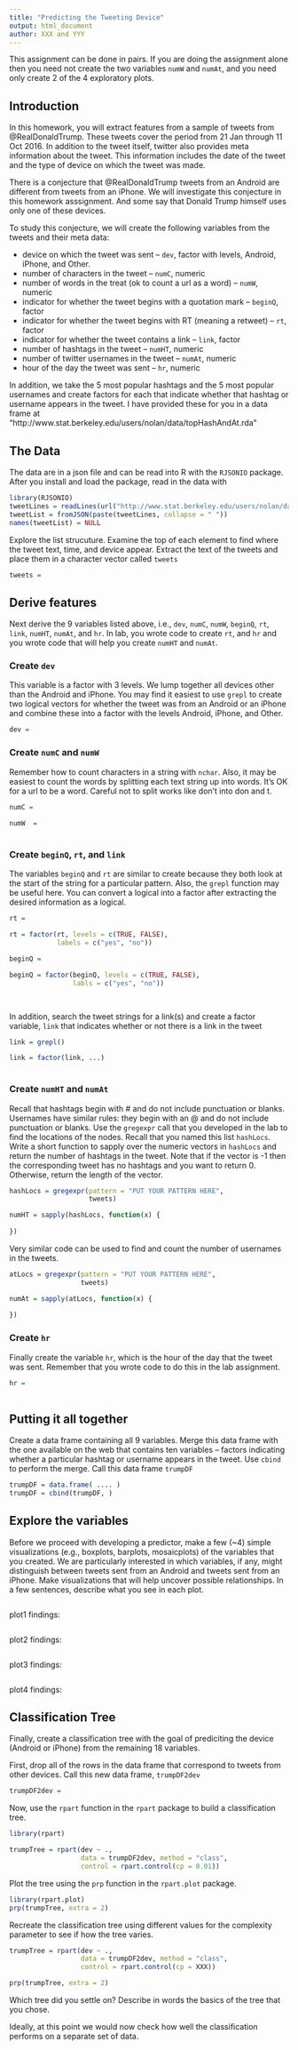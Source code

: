 ```yaml
---
title: "Predicting the Tweeting Device"
output: html_document
author: XXX and YYY
---
```


This assignment can be done in pairs. If you are doing the assignment alone then you need not create the two variables `numW` and `numAt`, and you need only create 2 of the 4 exploratory plots.


## Introduction

In this homework, you will extract features from a sample of tweets from @RealDonaldTrump. These tweets cover the period from 21 Jan through 11 Oct 2016.  In addition to the tweet itself, twitter also provides meta information about the tweet. This information includes the date of the tweet and the type of device on which the tweet was made.

There is a conjecture that @RealDonaldTrump tweets from an Android are different from tweets from an iPhone. We will investigate this conjecture in this homework asssignment. And some say that Donald Trump himself uses only one of these devices.

To study this conjecture, we will create the following variables from the tweets and their meta data:

* device on which the tweet was sent -- `dev`, factor with levels, Android, iPhone, and Other.
* number of characters in the tweet -- `numC`, numeric
* number of words in the treat (ok to count a url as a word) -- `numW`, numeric
* indicator for whether the tweet begins with a quotation mark -- `beginQ`, factor
* indicator for whether the tweet begins with RT (meaning a retweet) -- `rt`, factor
* indicator for whether the tweet contains a link -- `link`, factor
* number of hashtags in the tweet -- `numHT`, numeric
* number of twitter usernames in the tweet -- `numAt`, numeric
* hour of the day the tweet was sent -- `hr`, numeric

In addition, we take the 5 most popular hashtags and the 5 most popular usernames and create factors for each that indicate whether that hashtag or username appears in the tweet. I have provided these for you in a data frame at
"http://www.stat.berkeley.edu/users/nolan/data/topHashAndAt.rda"

## The Data

The data are in a json file and can be read into R with the `RJSONIO` package. After you install and load the package, read in the data with

```r
library(RJSONIO)
tweetLines = readLines(url("http://www.stat.berkeley.edu/users/nolan/data/realDonaldTrump.json"))
tweetList = fromJSON(paste(tweetLines, collapse = " "))
names(tweetList) = NULL
```

Explore the list strucuture. Examine the top of each element to find where the tweet text, time, and device
appear. Extract the text of the tweets and place them in a character vector called `tweets`

```r
tweets = 
```

## Derive features 

Next derive the 9 variables listed above, i.e., `dev`, `numC`, `numW`, `beginQ`, `rt`, `link`, `numHT`, `numAt`, and `hr`.  In lab, you wrote code to create `rt`, and `hr` and you wrote code that will help you create `numHT` and `numAt`. 

### Create `dev`

This variable is a factor with 3 levels. We lump together all devices other than the Android and iPhone. You may find it easiest to use `grepl` to create two logical vectors for whether the tweet was from an Android or an iPhone and combine these into a factor with the levels Android, iPhone, and Other. 

```r
dev = 
```

### Create `numC` and `numW`

Remember how to count characters in a string with `nchar`.  Also, it may be easiest to count the words by splitting each text string up into words. It's OK for a url to be a word. Careful not to split works like don't into don and t. 

```r
numC = 
  
numW  = 
  
```

### Create `beginQ`, `rt`, and `link`

The variables `beginQ` and `rt` are similar to create because they both look at the start of the string for a particular pattern. Also, the `grepl` function may be useful here. You can convert a logical into a factor after extracting the desired information as a logical.

```r

rt = 

rt = factor(rt, levels = c(TRUE, FALSE), 
            labels = c("yes", "no"))

beginQ = 

beginQ = factor(beginQ, levels = c(TRUE, FALSE), 
                labls = c("yes", "no"))

  
```

In addition, search the tweet strings for a link(s) and create a factor variable, `link` that indicates whether or not there is a link in the tweet

```r
link = grepl()

link = factor(link, ...)  
  
```

### Create `numHT` and `numAt`

Recall that hashtags begin with # and do not include punctuation or blanks. Usernames have similar rules: they begin with an @ and do not include punctuation or blanks. 
Use the `gregexpr` call that you developed in the lab to find the locations of the nodes. Recall that you named this list `hashLocs`. Write a short function to sapply over the numeric vectors in `hashLocs` and return the number of hashtags in the tweet. Note that if the vector is -1 then the corresponding tweet has no hashtags and you want to return 0. Otherwise, return the length of the vector. 


```r
hashLocs = gregexpr(pattern = "PUT YOUR PATTERN HERE",
                    tweets)

numHT = sapply(hashLocs, function(x) {
  
})
```

Very similar code can be used to find and count the number of usernames in the tweets. 

```r
atLocs = gregexpr(pattern = "PUT YOUR PATTERN HERE",
                  tweets)

numAt = sapply(atLocs, function(x) {
  
})
```

### Create `hr`

Finally create the variable `hr`, which is the hour of the day that the tweet was sent. Remember that you wrote code to do this in the lab assignment.

```r

hr = 
  
```

## Putting it all together

Create a data frame containing all 9 variables.
Merge this data frame with the one available on the web that contains ten variables -- factors indicating whether a particular hashtag or username appears in the tweet.
Use `cbind` to perform the merge. Call this data frame `trumpDF`

```r

trumpDF = data.frame( .... )
trumpDF = cbind(trumpDF, )

```

## Explore the variables

Before we proceed with developing a predictor, make a few (~4) simple visualizations (e.g., boxplots, barplots, mosaicplots) of the variables that you created.  We are particularly interested in which variables, if any, might distinguish between tweets sent from an Android and tweets sent from an iPhone. Make visualizations that will help uncover possible relationships.  In a few sentences, describe what you see in each plot.

```r

```

plot1 findings:

```r

```

plot2 findings:

```r

```

plot3 findings:

```r

```

plot4 findings:

## Classification Tree

Finally, create a classification tree with the goal of prediciting the device (Android or iPhone) from the remaining 18 variables. 

First, drop all of the rows in the data frame that correspond to tweets from other devices. Call this new data frame, `trumpDF2dev`

```r
trumpDF2dev = 
```

Now, use the `rpart` function in the `rpart` package to build a classification tree. 

```r
library(rpart)

trumpTree = rpart(dev ~ ., 
                  data = trumpDF2dev, method = "class",  
                  control = rpart.control(cp = 0.01))
```


Plot the tree using the `prp` function in the `rpart.plot` package. 

```r
library(rpart.plot)
prp(trumpTree, extra = 2)
```

Recreate the classification tree using different values for the complexity parameter to see if how the tree varies. 

```r
trumpTree = rpart(dev ~ ., 
                  data = trumpDF2dev, method = "class",  
                  control = rpart.control(cp = XXX))

prp(trumpTree, extra = 2)

```


Which tree did you settle on? Describe in words the basics of the tree that you chose. 

Ideally, at this point we would now check how well the classification performs on a separate set of data.  
